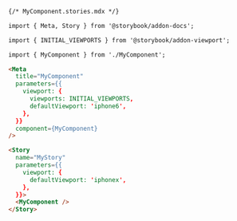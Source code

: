 ```md
{/* MyComponent.stories.mdx */}

import { Meta, Story } from '@storybook/addon-docs';

import { INITIAL_VIEWPORTS } from '@storybook/addon-viewport';

import { MyComponent } from './MyComponent';

<Meta
  title="MyComponent"
  parameters={{
    viewport: {
      viewports: INITIAL_VIEWPORTS,
      defaultViewport: 'iphone6',
    },
  }}
  component={MyComponent}
/>

<Story
  name="MyStory"
  parameters={{
    viewport: {
      defaultViewport: 'iphonex',
    },
  }}>
  <MyComponent />
</Story>
```
